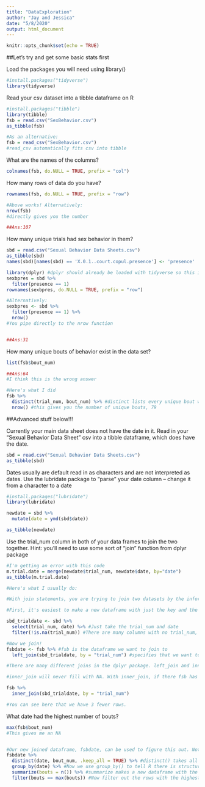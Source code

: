 ```yaml
---
title: "DataExploration"
author: "Jay and Jessica"
date: "5/8/2020"
output: html_document
---
```


```r
knitr::opts_chunk$set(echo = TRUE)
```

##Let's try and get some basic stats first

Load the packages you will need using library()
```r
#install.packages("tidyverse")
library(tidyverse)
```

Read your csv dataset into a tibble dataframe on R
```r
#install.packages("tibble")
library(tibble)
fsb = read.csv("SexBehavior.csv")
as_tibble(fsb)

#As an alternative:
fsb = read_csv("SexBehavior.csv")
#read_csv automatically fits csv into tibble
```

What are the names of the columns?
```r
colnames(fsb, do.NULL = TRUE, prefix = "col")
```

How many rows of data do you have? 
```r
rownames(fsb, do.NULL = TRUE, prefix = "row")

#Above works! Alternatively:
nrow(fsb)
#directly gives you the number

##Ans:107
```

How many unique trials had sex behavior in them? 
```r
sbd = read.csv("Sexual Behavior Data Sheets.csv")
as_tibble(sbd)
names(sbd)[names(sbd) == 'X.0.1..court.copul.presence'] <- 'presence'

library(dplyr) #dplyr should already be loaded with tidyverse so this isn't particularly necessary
sexbpres = sbd %>%
  filter(presence == 1)
rownames(sexbpres, do.NULL = TRUE, prefix = "row")

#Alternatively:
sexbpres <- sbd %>%
  filter(presence == 1) %>%
  nrow()
#You pipe directly to the nrow function 


##Ans:31
```

How many unique bouts of behavior exist in the data set? 
```r
list(fsb$bout_num)

##Ans:64
#I think this is the wrong answer

#Here's what I did
fsb %>% 
  distinct(trial_num, bout_num) %>% #distinct lists every unique bout within each trial
  nrow() #this gives you the number of unique bouts, 79
```

##Advanced stuff below!!!

Currently your main data sheet does not have the date in it. Read in your "Sexual Behavior Data Sheet" csv into a tibble dataframe, which does have the date.
```r
sbd = read.csv("Sexual Behavior Data Sheets.csv")
as_tibble(sbd)
```

Dates usually are default read in as characters and are not interpreted as dates. Use the lubridate package to "parse" your date column -- change it from a character to a date
```r
#install.packages("lubridate")
library(lubridate)

newdate = sbd %>%
  mutate(date = ymd(sbd$date))

as_tibble(newdate)
```

Use the trial_num column in both of your data frames to join the two together. Hint: you'll need to use some sort of "join" function from dplyr package
```r
#I'm getting an error with this code
m.trial.date = merge(newdate$trial_num, newdate$date, by="date")
as_tibble(m.trial.date)

#Here's what I usually do:

#With join statements, you are trying to join two datasets by the information in one column. This column is called the "key", and it's usually some identifying piece of information. In our case, the key is the trial_num. The information we want to add from sbd to fsb is the date. So we want to put the correct date from sbd into fsb based on the trial_num. 

#First, it's easiest to make a new dataframe with just the key and the information we want to connect. In this case, trial_num is the key, and the information we want is the date. Therefore:

sbd_trialdate <- sbd %>% 
  select(trial_num, date) %>% #Just take the trial_num and date
  filter(!is.na(trial_num)) #There are many columns with no trial_num, so this gets rid of them by taking every row that is not NA in the trial_num column.  

#Now we join!
fsbdate <- fsb %>% #fsb is the dataframe we want to join to
  left_join(sbd_trialdate, by = "trial_num") #specifies that we want to combine sbd_trialdate to fsb with the trial_num as the key. 

#There are many different joins in the dplyr package. left_join and inner_join are probably the most useful. left_join keeps all the same number of rows in fsb. If there is a row with a trial_num that does not exist in sbd_trialdate it will put NA for the date. 

#inner_join will never fill with NA. With inner_join, if there fsb has a trial_num that doesn't exist in sbd_trialdate, it will delete that row. 

fsb %>% 
  inner_join(sbd_trialdate, by = "trial_num")

#You can see here that we have 3 fewer rows. 

```

What date had the highest number of bouts?
```r
max(fsb$bout_num)
#This gives me an NA


#Our new joined dataframe, fsbdate, can be used to figure this out. Not sure if you learned the powers of group_by() and summarize() in the tutorials!
fsbdate %>%
  distinct(date, bout_num, .keep_all = TRUE) %>% #distinct() takes all the specified variables and deletes any repeat rows. So in this case it only keeps unique combinations of date and bout_num. The purpose is to have a single row for each individual bout.
  group_by(date) %>% #Now we use group_by() to tell R there is structure based on date
  summarize(bouts = n()) %>% #summarize makes a new dataframe with the group_by() variable (date) in just one row, and can make various calculations in the new columns. In this case we just want the number of rows in each date so we use n() to count the bouts in each date.
  filter(bouts == max(bouts)) #Now filter out the rows with the highest number of bouts. There appear to be 2 dates with 7 bouts!

```







